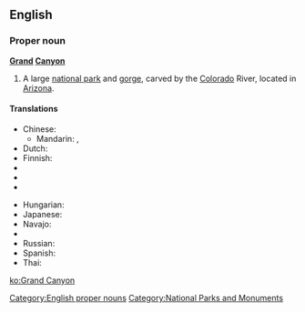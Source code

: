 ==English==
{{wikipedia}}

===Proper noun===
'''[[grand|Grand]] [[canyon|Canyon]]'''

# A large [[national park]] and [[gorge]], carved by the [[Colorado]] River, located in [[Arizona]].

====Translations====
{{trans-top}}
* Chinese:
** Mandarin: {{t|cmn|科羅拉多大峽谷|sc=Hani}}, {{t|cmn|科罗拉多大峡谷|tr=Kēluólāduō Dàxiágǔ|sc=Hani}}
* Dutch: {{t-|nl|Grand Canyon}}
* Finnish: {{t-|fi|Grand Canyon}}
* {{trreq|French}}
* {{trreq|German}}
* {{trreq|Greek}}
{{trans-mid}}
* Hungarian: {{t-|hu|Grand Canyon}}
* Japanese: {{t-|ja|グランドキャニオン|tr=Gurando-Kyanion|sc=Jpan}}
* Navajo: {{tø|nv|Bidaʼháʼaaztʼiʼ tsékoh}}
* {{trreq|Portuguese}}
* Russian: {{t|ru|Гранд-Каньон|m|tr=Grand-Kan’jón}}
* Spanish: {{t|es|Gran Cañón|m}}
* Thai: {{t|th|แกรนด์แคนยอน|tr=graen-kaenyon|sc=Thai}}
{{trans-bottom}}

[[Category:English proper nouns]]
[[Category:National Parks and Monuments]]

[[ko:Grand Canyon]]